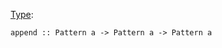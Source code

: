 {{DISPLAYTITLE:append}} 
[[Type signature|Type]]: <source inline>append :: Pattern a -> Pattern a -> Pattern a</source>